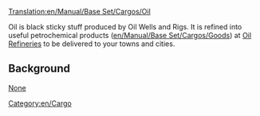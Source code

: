 [[Translation:en/Manual/Base Set/Cargos/Oil]]
{{en/Manual/Base Set/Cargos/Cargo|
name=Oil|
image=en/Manual/Base Set/Industries/Oilwells.png|
produced=[[en/Manual/Base Set/Industries/Oil Wells]] and [[en/Manual/Base Set/Industries/Oil Rig|Rigs]]|
accepted=[[en/Manual/Base Set/Industries/Oil Refinery]]
}}

Oil is black sticky stuff produced by Oil Wells and Rigs.  It is refined into useful petrochemical products ([[en/Manual/Base Set/Cargos/Goods]]) at [[en/Manual/Base Set/Industries/Oil Refinery|Oil Refineries]] to be delivered to your towns and cities.

==Background==
[https://www.wikipedia.org/wiki/Petroleum None]

[[Category:en/Cargo]]